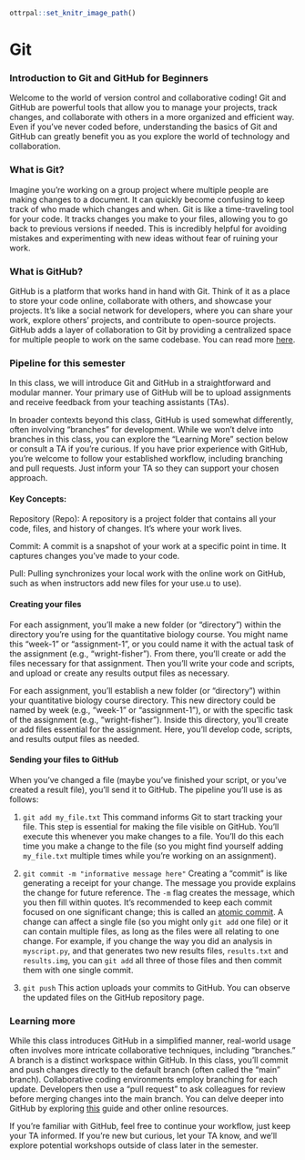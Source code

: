 ```r
ottrpal::set_knitr_image_path()
```

# Git

### Introduction to Git and GitHub for Beginners

Welcome to the world of version control and collaborative coding! Git and GitHub are powerful tools that allow you to manage your projects, track changes, and collaborate with others in a more organized and efficient way. Even if you've never coded before, understanding the basics of Git and GitHub can greatly benefit you as you explore the world of technology and collaboration.

### What is Git?

Imagine you're working on a group project where multiple people are making changes to a document. It can quickly become confusing to keep track of who made which changes and when. Git is like a time-traveling tool for your code. It tracks changes you make to your files, allowing you to go back to previous versions if needed. This is incredibly helpful for avoiding mistakes and experimenting with new ideas without fear of ruining your work.

### What is GitHub?

GitHub is a platform that works hand in hand with Git. Think of it as a place to store your code online, collaborate with others, and showcase your projects. It's like a social network for developers, where you can share your work, explore others' projects, and contribute to open-source projects. GitHub adds a layer of collaboration to Git by providing a centralized space for multiple people to work on the same codebase. You can read more [here](https://www.simplilearn.com/tutorials/git-tutorial/git-vs-github).  

### Pipeline for this semester 
In this class, we will introduce Git and GitHub in a straightforward and modular manner. Your primary use of GitHub will be to upload assignments and receive feedback from your teaching assistants (TAs).

In broader contexts beyond this class, GitHub is used somewhat differently, often involving "branches" for development. While we won't delve into branches in this class, you can explore the "Learning More" section below or consult a TA if you're curious. If you have prior experience with GitHub, you're welcome to follow your established workflow, including branching and pull requests. Just inform your TA so they can support your chosen approach.

#### Key Concepts:

Repository (Repo): A repository is a project folder that contains all your code, files, and history of changes. It's where your work lives.

Commit: A commit is a snapshot of your work at a specific point in time. It captures changes you've made to your code.

Pull: Pulling synchronizes your local work with the online work on GitHub, such as when instructors add new files for your use.u to use).

#### Creating your files 
For each assignment, you'll make a new folder (or "directory") within the directory you're using for the quantitative biology course. You might name this "week-1" or "assignment-1", or you could name it with the actual task of the assignment (e.g., "wright-fisher"). From there, you'll create or add the files necessary for that assignment. Then you'll write your code and scripts, and upload or create any results output files as necessary. 

For each assignment, you'll establish a new folder (or "directory") within your quantitative biology course directory. This new directory could be named by week (e.g., "week-1" or "assignment-1"), or with the specific task of the assignment (e.g., "wright-fisher"). Inside this directory, you'll create or add files essential for the assignment. Here, you'll develop code, scripts, and results output files as needed.

#### Sending your files to GitHub
When you've changed a file (maybe you've finished your script, or you've created a result file), you'll send it to GitHub. The pipeline you'll use is as follows: 

1. `git add my_file.txt` 
This command informs Git to start tracking your file. This step is essential for making the file visible on GitHub. You'll execute this whenever you make changes to a file. You'll do this each time you make a change to the file (so you might find yourself adding `my_file.txt` multiple times while you're working on an assignment). 

2. `git commit -m "informative message here"`
Creating a "commit" is like generating a receipt for your change. The message you provide explains the change for future reference. The `-m` flag creates the message, which you then fill within quotes.
It's recommended to keep each commit focused on one significant change; this is called an [atomic commit](https://dev.to/samuelfaure/how-atomic-git-commits-dramatically-increased-my-productivity-and-will-increase-yours-too-4a84#:~:text=What's%20an%20atomic%20git%20commit,code%20change%20doesn't%20matter.). A change can affect a single file (so you might only `git add` one file) or it can contain multiple files, as long as the files were all relating to one change. For example, if you change the way you did an analysis in `myscript.py`, and that generates two new results files, `results.txt` and `results.img`, you can `git add` all three of those files and then commit them with one single commit. 

3. `git push`
This action uploads your commits to GitHub. You can observe the updated files on the GitHub repository page.

### Learning more 
While this class introduces GitHub in a simplified manner, real-world usage often involves more intricate collaborative techniques, including "branches." A branch is a distinct workspace within GitHub. In this class, you'll commit and push changes directly to the default branch (often called the "main" branch). Collaborative coding environments employ branching for each update. Developers then use a "pull request" to ask colleagues for review before merging changes into the main branch. You can delve deeper into GitHub by exploring [this](https://docs.github.com/en/get-started/quickstart/hello-world) guide and other online resources.

If you're familiar with GitHub, feel free to continue your workflow, just keep your TA informed. If you're new but curious, let your TA know, and we'll explore potential workshops outside of class later in the semester.
